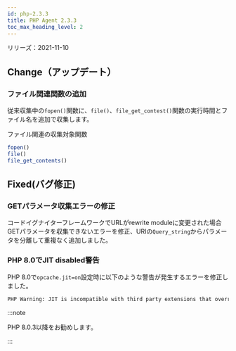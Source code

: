 ```yaml
---
id: php-2.3.3
title: PHP Agent 2.3.3
toc_max_heading_level: 2
---
```



リリーズ：2021-11-10

## Change（アップデート）

### ファイル関連関数の追加

従来収集中の`fopen()`関数に、`file()`、`file_get_contest()`関数の実行時間とファイル名を追加で収集します。

ファイル関連の収集対象関数

```php
fopen()
file()
file_get_contents()
```

## Fixed(バグ修正)

### GETパラメータ収集エラーの修正

コードイグナイターフレームワークでURLがrewrite moduleに変更された場合GETパラメータを収集できないエラーを修正、URIの`Query_string`からパラメータを分離して重複なく追加しました。 

### PHP 8.0でJIT disabled警告

PHP 8.0で`opcache.jit=on`設定時に以下のような警告が発生するエラーを修正しました。

```bash
PHP Warning: JIT is incompatible with third party extensions that override zend_execute_ex(). JIT disabled. in Unknown on line 0
```

:::note

PHP 8.0.3以降をお勧めします。

:::
